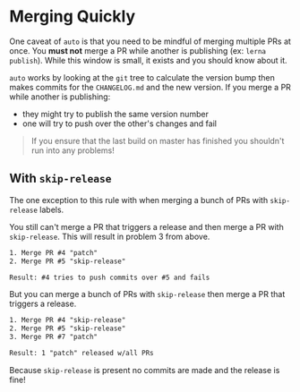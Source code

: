 # Merging Quickly

One caveat of `auto` is that you need to be mindful of merging multiple PRs at once. You **must not** merge a PR while another is publishing (ex: `lerna publish`). While this window is small, it exists and you should know about it.

`auto` works by looking at the `git` tree to calculate the version bump then makes commits for the `CHANGELOG.md` and the new version. If you merge a PR while another is publishing:

- they might try to publish the same version number
- one will try to push over the other's changes and fail

> If you ensure that the last build on master has finished you shouldn't run into any problems!

## With `skip-release`

The one exception to this rule with when merging a bunch of PRs with `skip-release` labels.

You still can't merge a PR that triggers a release and then merge a PR with `skip-release`. This will result in problem 3 from above.

```txt
1. Merge PR #4 "patch"
2. Merge PR #5 "skip-release"

Result: #4 tries to push commits over #5 and fails
```

But you can merge a bunch of PRs with `skip-release` then merge a PR that triggers a release.

```txt
1. Merge PR #4 "skip-release"
2. Merge PR #5 "skip-release"
3. Merge PR #7 "patch"

Result: 1 "patch" released w/all PRs
```

Because `skip-release` is present no commits are made and the release is fine!

